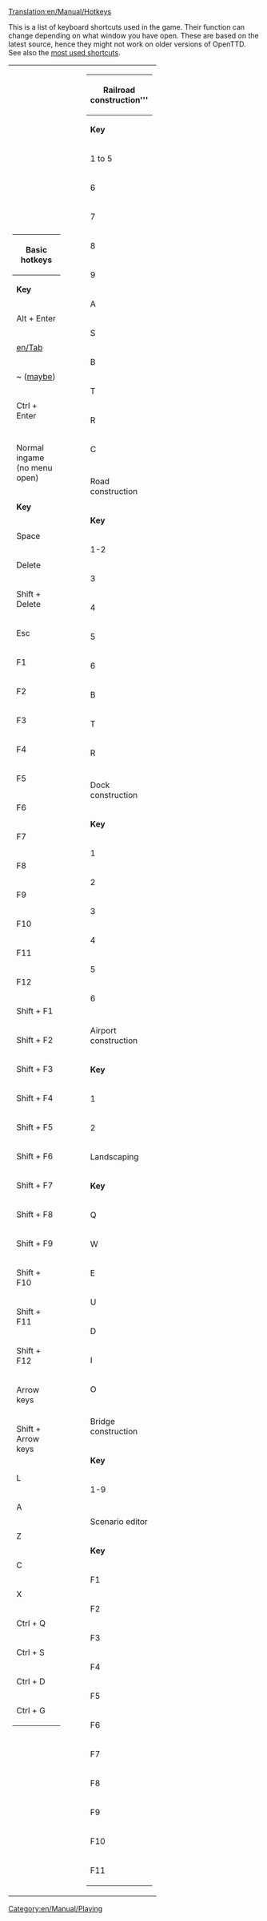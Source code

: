 [[Translation:en/Manual/Hotkeys]]
{{en/Manual/Navigation}}

This is a list of keyboard shortcuts used in the game.  Their function can change depending on what window you have open.  These are based on the latest source, hence they might not work on older versions of OpenTTD.  See also the [[en/Archive/Manual/Hotkeys (most used)|most used shortcuts]].

{| align="center" style="border: 0px"
|width="50%" style="background:none; border:0px"|
{| border="1"
|-
!colspan="2"|Basic hotkeys
|-
|width="80"|'''Key'''||'''Effect'''
|-
|Alt + Enter||Enter/Exit fullscreen mode
|-
|[[en/Tab]]||Fast forward (Hold button to fast forward, release to return to normal)
|-
|~ ([[en/Manual/Console#using-the-console|maybe]])||Display command line [[en/Manual/Console]]. 
|-
|Ctrl + Enter||Resize the [[en/Manual/Console]] to entire window and back. 
|-
| ||
|-
!colspan="2"|Normal ingame (no menu open)
|-
|'''Key'''||'''Effect'''
|-
|Space||Close error messages/news items
|-
|Delete||Closes all non-sticky windows
|-
|Shift + Delete||Closes ALL windows (even sticky ones)
|-
|Esc||Clear mouse pointer
|-
|F1||Pause game
|-
|F2||Game options
|-
|F3||Save game
|-
|F4||Map
|-
|F5||Town list
|-
|F6||Subsidies
|-
|F7||Station list
|-
|F8||Finances
|-
|F9||Your company's general information (same as clicking on your HQ)
|-
|F10||Operating Profit Graph
|-
|F11||Company League table
|-
|F12||Fund new industry
|-
|Shift + F1||Your company's trains
|-
|Shift + F2||Your company's road vehicles
|-
|Shift + F3||Your company's ships
|-
|Shift + F4||Your company's aircraft
|-
|Shift + F5||Zoom in
|-
|Shift + F6||Zoom out
|-
|Shift + F7||Railroad construction menu
|-
|Shift + F8||Road construction menu
|-
|Shift + F9||Dock construction menu
|-
|Shift + F10||Airport construction menu
|-
|Shift + F11||Plant trees
|-
|Shift + F12||Jukebox
|-
|Arrow keys||Scroll around the map
|-
|Shift + Arrow keys||Scroll faster
|-
|L||Open landscaping toolbar
|-
|A||Toggles [[en/Archive/Manual/Autorail]] mode
|-
|Z||Zooms in to the mouse pointer's location
|-
|C||Centers screen at mouse pointer's location
|-
|X||Toggle transparent buildings
|-
|Ctrl + Q||Quit to OS
|-
|Ctrl + S||Take screenshot
|-
|Ctrl + D||Toggle double-mode (window mode only)<br> 
'''Note''' In the SVN version this seems to center the top menu.
|-
|Ctrl + G|| Takes a screenshot of the ENTIRE map <br> 
'''Note''' This will take a few seconds and will seem to "freeze" OpenTTD. Also note that these screenshots are HUGE, 16352x8192 pixels on a default sized map and each screenshot takes up around 130 mb as BMP, 15 mb as PNG and 75 mb as PCX, so watch your free space carefully :-) 
|}

<!-- second column -->
|width="50%" style="background:none; border:0px"|
{| border="1"
|-
!colspan="2"|Railroad construction'''
|-
|width="80"|'''Key'''||'''Effect'''
|-
|1 to 5||[[en/Manual/Building tracks|Build railroad track]]
|-
|6||Demolish tool
|-
|7||Build [[en/Manual/Depots|depot]]
|-
|8||Build [[en/Manual/Waypoints|waypoint]]
|-
|9||Build [[en/Manual/Stations|station]]
|-
|A||[[en/Archive/Manual/Autorail]] mode
|-
|S||Place [[en/Manual/Signals]]
|-
|B||Build [[en/Manual/Bridges|bridge]]
|-
|T||Build [[en/Manual/Tunnels|tunnel]]
|-
|R||Toggle removal tool for rails, stations etc.
|-
|C||[[en/Manual/Convert rail|Convert to this type of rail]]
|-
| ||
|-
!colspan="2"|Road construction
|-
|'''Key'''||'''Effect'''
|-
|1-2||Build road
|-
|3||Demolish tool
|-
|4||Build road depot
|-
|5||Build bus station
|-
|6||Build truck bay
|-
|B||Build bridge
|-
|T||Build tunnel
|-
|R||Toggle removal tool for roads
|-
| ||
|-
!colspan="2"|Dock construction
|-
|'''Key'''||'''Effect'''
|-
|1||Build Canal
|-
|2||Build Lock
|-
|3||Demolish
|-
|4||Build shipyard
|-
|5||Build dock (harbour)
|-
|6||Place buoy
|-
| ||
|-
!colspan="2"|Airport construction
|-
|'''Key'''||'''Effect'''
|-
|1||Construct Airport
|-
|2||Demolish
|-
!colspan="2"|Landscaping
|-
|'''Key'''||'''Effect'''
|-
|Q||Lower land
|-
|W||Raise land
|-
|E||Level land
|-
|U||Purchase land
|-
|D||Demolish tool
|-
|I||Open trees window
|-
|O||Place sign
|-
| ||
|-
!colspan="2"|Bridge construction
|-
|'''Key'''||'''Effect'''
|-
|1-9||Select bridge
|-
| ||
|-
!colspan="2"|Scenario editor
|-
|'''Key'''||'''Effect'''
|-
|F1||Pause game
|-
|F2||Game options
|-
|F3||Save scenario
|-
|F4||Land generation tool
|-
|F5||Town generation tool
|-
|F6||Industry generation tool
|-
|F7||Road construction
|-
|F8||Plant trees
|-
|F9||Place sign
|-
|F10||Jukebox
|-
|F11||Land area information tool
|}
|}

[[Category:en/Manual/Playing]]